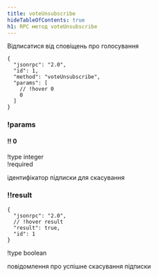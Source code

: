 ```yaml
---
title: voteUnsubscribe
hideTableOfContents: true
h1: RPC метод voteUnsubscribe
---
```


Відписатися від сповіщень про голосування

<APIMethod>

```jsonc !!request
{
  "jsonrpc": "2.0",
  "id": 1,
  "method": "voteUnsubscribe",
  "params": [
    // !hover 0
    0
  ]
}
```

### !params

#### !! 0

!type integer  
!required

ідентифікатор підписки для скасування

### !!result

```jsonc !response
{
  "jsonrpc": "2.0",
  // !hover result
  "result": true,
  "id": 1
}
```

!type boolean

повідомлення про успішне скасування підписки

</APIMethod>
